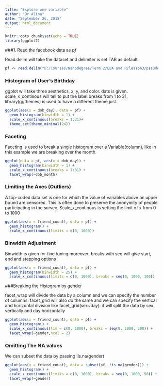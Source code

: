 ```yaml
---
title: "Explore one variable"
author: "Dr Alina"
date: "September 26, 2018"
output: html_document
---
```


```r
knitr::opts_chunk$set(echo = TRUE)
library(ggplot2)
```

###1. Read the facebook data as *pf*

Read.delim will take the dataset and delimiter is set TAB as default

```r
pf <- read.delim("D:/Courses/Nanodegree/Term 2/EDA and R/lesson3/pseudo_facebook.tsv")
```

### Histogram of  User's Birthday

ggplot will take three aesthetics, x, y, and color.
dats is given.
scale_x_continous will tell to put the label breaks from 1 to 31.
library(ggthemes) is used to have a different theme just.

```r
ggplot(aes(x = dob_day), data = pf) +
  geom_histogram(binwidth = 1) +
  scale_x_continuous(breaks = 1:31)+
  theme_set(theme_minimal(24)) 
```

### Faceting

Faceting is used to break a single histogram over a Variable(column),
 like in this example we are breaking over the month.
 
```r
ggplot(data = pf, aes(x = dob_day)) +
  geom_histogram(binwidth = 1) +
  scale_x_continuous(breaks = 1:31) +
  facet_wrap(~dob_month)
```


### Limiting the Axes (Outliers)
 
A top-coded data set is one for which the value of variables above an upper bound are censored. This is often done to preserve the anonymity of people participating in the survey.
Scale_x_continous is setting the limit of x from 0 to 1000

```r
ggplot(aes(x = friend_count), data = pf) +
  geom_histogram() +
  scale_x_continuous(limits = c(0, 1000))
```

### Binwidth Adjustment
Binwidth is given for fine tuning
moreover, breaks with seq will give start, end and stepping options

```r
ggplot(aes(x = friend_count), data = pf) +
  geom_histogram(binwidth = 25) +
  scale_x_continuous(limits = c(0, 1000), breaks = seq(0, 1000, 100))
```

###Breaking the Histogram by gender

facet_wrap will divide the data by a column and we can specify the number of columns.
 facet_grid will also do the same and we can specify the vertical and horizontal division like facet_grid(sex~day): it will split the data by sex vertically and day horizontally

```r
ggplot(aes(x = friend_count), data = pf) +
  geom_histogram() +
  scale_x_continuous(lim = c(0, 1000), breaks = seq(0, 1000, 500)) +
  facet_wrap(~gender,ncol = 2)
```

### Omitting The NA values

We can subset the data by passing !is.na(gender)

```r
ggplot(aes(x = friend_count), data = subset(pf, !is.na(gender))) +
  geom_histogram() +
  scale_x_continuous(limits = c(0, 1000), breaks = seq(0, 1000, 50)) +
  facet_wrap(~gender)
```



